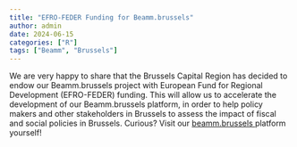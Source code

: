 ```yaml
---
title: "EFRO-FEDER Funding for Beamm.brussels"
author: admin
date: 2024-06-15
categories: ["R"]
tags: ["Beamm", "Brussels"]
---
```



We are very happy to share that the Brussels Capital Region has decided to endow our Beamm.brussels project with European Fund for Regional Development (EFRO-FEDER) funding. This will allow us to accelerate the development of our Beamm.brussels platform, in order to help policy makers and other stakeholders in Brussels to assess the impact of fiscal and social policies in Brussels. Curious? Visit our <a href="https://beamm.brussels"> beamm.brussels </a> platform yourself!